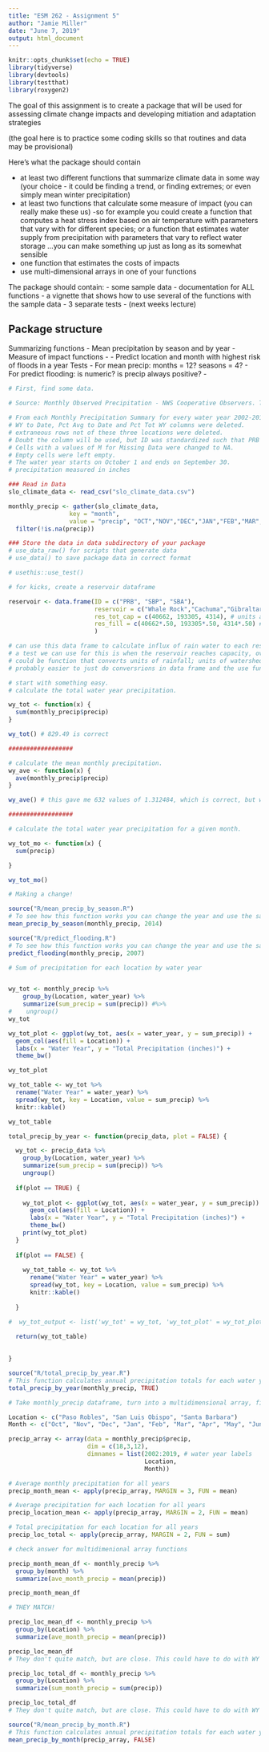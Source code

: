 ```yaml
---
title: "ESM 262 - Assignment 5"
author: "Jamie Miller"
date: "June 7, 2019"
output: html_document
---
```


```r
knitr::opts_chunk$set(echo = TRUE)
library(tidyverse)
library(devtools)
library(testthat)
library(roxygen2)
```

The goal of this assignment is to create a package that will be used for assessing climate change impacts and developing mitiation and adaptation strategies

(the goal here is to practice some coding skills so that routines and data may be provisional)

Here’s what the package should contain

- at least two different functions that summarize climate data in some way (your choice - it could be finding a trend, or finding extremes; or even simply mean winter precipitation)
- at least two functions that calculate some measure of impact (you can really make these us) 
     -so for example you could create a function that computes a heat stress index based on air temperature with parameters that vary with for different species; or a function that estimates water supply from precipitation with parameters that vary to reflect water storage …you can make something up just as long as its somewhat sensible
- one function that estimates the costs of impacts
- use multi-dimensional arrays in one of your functions


The package should contain:
- some sample data
- documentation for ALL functions
- a vignette that shows how to use several of the functions with the sample data
- 3 separate tests - (next weeks lecture)


## Package structure
Summarizing functions
- Mean precipitation by season and by year
-
Measure of impact functions
-
- Predict location and month with highest risk of floods in a year
Tests
- For mean precip: months = 12? seasons = 4?
- For predict flooding: is numeric? is precip always positive?
-

```r
# First, find some data.

# Source: Monthly Observed Precipitation - NWS Cooperative Observers. The following are data from NWS cooperative observers for the current water year and historically back to Water Year 2002. The water year starts on Oct 1 and ends on Sept 30. Precipitation data is provided for each month of the current water year, total precipitation for the water year, the percent of normal for the water year to date, and the percent of the entire water year received to date. https://www.cnrfc.noaa.gov/rainfall_data.php#monthly

# From each Monthly Precipitation Summary for every water year 2002-2019, The monthly rainfall values for Paso Robles, San Luis Obispo, and Santa Barbara were copy/pasted into a csv file. 
# WY to Date, Pct Avg to Date and Pct Tot WY columns were deleted. 
# extraneous rows not of these three locations were deleted.
# Doubt the column will be used, but ID was standardized such that PRB = PASO ROBLES, SBP = SAN LUIS OBISPO, and SBA = SANTA BARBARA.
# Cells with a values of M for Missing Data were changed to NA.
# Empty cells were left empty.
# The water year starts on October 1 and ends on September 30. 
# precipitation measured in inches

### Read in Data
slo_climate_data <- read_csv("slo_climate_data.csv")

monthly_precip <- gather(slo_climate_data, 
                 key = "month", 
                 value = "precip", "OCT","NOV","DEC","JAN","FEB","MAR","APR","MAY","JUN","JUL","AUG","SEP") %>% 
  filter(!is.na(precip))
```

```r
### Store the data in data subdirectory of your package
# use_data_raw() for scripts that generate data
# use_data() to save package data in correct format
```

```r
# usethis::use_test()
```





```r
# for kicks, create a reservoir dataframe

reservoir <- data.frame(ID = c("PRB", "SBP", "SBA"),
                        reservoir = c("Whale Rock","Cachuma","Gibraltar"),
                        res_tot_cap = c(40662, 193305, 4314), # units are scre feet (can convert to )
                        res_fill = c(40662*.50, 193305*.50, 4314*.50) # start out each reservoir at 50% capacity in Oct of water year 2002
                        )

# can use this data frame to calculate influx of rain water to each reservoir, assuming each reservoir was at 50% capacity starting in October of water year 2002. 
# a test we can use for this is when the reservoir reaches capacity, overflowing and no longer collecting water for use.
# could be function that converts units of rainfall; units of watershed, and units of reservoir capacity
# probably easier to just do conversrions in data frame and the use functions to calculate influx

```





```r
# start with something easy. 
# calculate the total water year precipitation.

wy_tot <- function(x) {
  sum(monthly_precip$precip)
}

wy_tot() # 829.49 is correct

##################

# calculate the mean monthly precipitation.
wy_ave <- function(x) {
  ave(monthly_precip$precip)
}

wy_ave() # this gave me 632 values of 1.312484, which is correct, but why 632 of them?

##################

# calculate the total water year precipitation for a given month.

wy_tot_mo <- function(x) {
  sum(precip)

}

wy_tot_mo() 

# Making a change!

```


```r
source("R/mean_precip_by_season.R")
# To see how this function works you can change the year and use the same precipitation data
mean_precip_by_season(monthly_precip, 2014)
```

```r
source("R/predict_flooding.R")
# To see how this function works you can change the year and use the same precipitation data
predict_flooding(monthly_precip, 2007)
```

```r
# Sum of precipitation for each location by water year


wy_tot <- monthly_precip %>%
    group_by(Location, water_year) %>% 
    summarize(sum_precip = sum(precip)) #%>%
#    ungroup()
wy_tot

wy_tot_plot <- ggplot(wy_tot, aes(x = water_year, y = sum_precip)) +
  geom_col(aes(fill = Location)) +
  labs(x = "Water Year", y = "Total Precipitation (inches)") +
  theme_bw()

wy_tot_plot

wy_tot_table <- wy_tot %>% 
  rename("Water Year" = water_year) %>% 
  spread(wy_tot, key = Location, value = sum_precip) %>% 
  knitr::kable()

wy_tot_table

```

```r


total_precip_by_year <- function(precip_data, plot = FALSE) {

  wy_tot <- precip_data %>%
    group_by(Location, water_year) %>% 
    summarize(sum_precip = sum(precip)) %>%
    ungroup()
  
  if(plot == TRUE) {
    
    wy_tot_plot <- ggplot(wy_tot, aes(x = water_year, y = sum_precip)) +
      geom_col(aes(fill = Location)) +
      labs(x = "Water Year", y = "Total Precipitation (inches)") +
      theme_bw()
    print(wy_tot_plot)      
  }
  
  if(plot == FALSE) {
    
    wy_tot_table <- wy_tot %>% 
      rename("Water Year" = water_year) %>% 
      spread(wy_tot, key = Location, value = sum_precip) %>% 
      knitr::kable()
    
  }

#  wy_tot_output <- list('wy_tot' = wy_tot, 'wy_tot_plot' = wy_tot_plot)
  
  return(wy_tot_table)
  

}


```

```r
source("R/total_precip_by_year.R")
# This function calculates annual precipitation totals for each water year by location. displayed as either a graph (TRUE) or a table (FALSE).
total_precip_by_year(monthly_precip, TRUE)

```

```r
# Take monthly_precip dataframe, turn into a multidimensional array, find mean precipitation either by month, location, or water year, or all.

Location <- c("Paso Robles", "San Luis Obispo", "Santa Barbara")
Month <- c("Oct", "Nov", "Dec", "Jan", "Feb", "Mar", "Apr", "May", "Jun", "Jul", "Aug", "Sep")

precip_array <- array(data = monthly_precip$precip,
                      dim = c(18,3,12),
                      dimnames = list(2002:2019, # water year labels
                                      Location,
                                      Month))

# Average monthly precipitation for all years
precip_month_mean <- apply(precip_array, MARGIN = 3, FUN = mean)

# Average precipitation for each location for all years
precip_location_mean <- apply(precip_array, MARGIN = 2, FUN = mean)

# Total precipitation for each location for all years
precip_loc_total <- apply(precip_array, MARGIN = 2, FUN = sum)

```


```r
# check answer for multidimenional array functions

precip_month_mean_df <- monthly_precip %>% 
  group_by(month) %>% 
  summarize(ave_month_precip = mean(precip))

precip_month_mean_df

# THEY MATCH!

precip_loc_mean_df <- monthly_precip %>% 
  group_by(Location) %>% 
  summarize(ave_month_precip = mean(precip))

precip_loc_mean_df
# They don't quite match, but are close. This could have to do with WY 2019 being only half a year.

precip_loc_total_df <- monthly_precip %>% 
  group_by(Location) %>% 
  summarize(sum_month_precip = sum(precip))

precip_loc_total_df
# They don't quite match, but are close. This could have to do with WY 2019 being only half a year.

```

```r
source("R/mean_precip_by_month.R")
# This function calculates annual precipitation totals for each water year by location. displayed as either a graph (TRUE) or a table (FALSE).
mean_precip_by_month(precip_array, FALSE)

```


